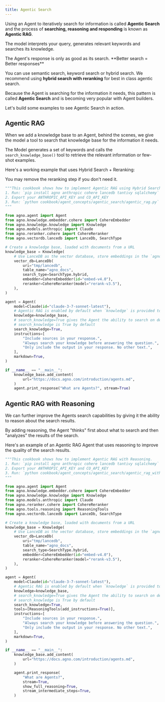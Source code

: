 ```yaml
---
title: Agentic Search
---
```


Using an Agent to iteratively search for information is called **Agentic Search** and the process of **searching, reasoning and responding** is known as **Agentic RAG**.

The model interprets your query, generates relevant keywords and searches its knowledge.

<Tip>
The Agent's response is only as good as its search. **Better search = Better responses**
</Tip>

You can use semantic search, keyword search or hybrid search. We recommend using **hybrid search with reranking** for best in class agentic search.

Because the Agent is searching for the information it needs, this pattern is called **Agentic Search** and is becoming very popular with Agent builders.

<Check>
Let's build some examples to see Agentic Search in action.
</Check>

## Agentic RAG

When we add a knowledge base to an Agent, behind the scenes, we give the model a tool to search that knowledge base for the information it needs.

The Model generates a set of keywords and calls the `search_knowledge_base()` tool to retrieve the relevant information or few-shot examples.

Here's a working example that uses Hybrid Search + Reranking:

<Tip>
You may remove the reranking step if you don't need it.
</Tip>

```python agentic_rag.py
"""This cookbook shows how to implement Agentic RAG using Hybrid Search and Reranking.
1. Run: `pip install agno anthropic cohere lancedb tantivy sqlalchemy` to install the dependencies
2. Export your ANTHROPIC_API_KEY and CO_API_KEY
3. Run: `python cookbook/agent_concepts/agentic_search/agentic_rag.py` to run the agent
"""

from agno.agent import Agent
from agno.knowledge.embedder.cohere import CohereEmbedder
from agno.knowledge.knowledge import Knowledge
from agno.models.anthropic import Claude
from agno.reranker.cohere import CohereReranker
from agno.vectordb.lancedb import LanceDb, SearchType

# Create a knowledge base, loaded with documents from a URL
knowledge_base = Knowledge(
    # Use LanceDB as the vector database, store embeddings in the `agno_docs` table
    vector_db=LanceDb(
        uri="tmp/lancedb",
        table_name="agno_docs",
        search_type=SearchType.hybrid,
        embedder=CohereEmbedder(id="embed-v4.0"),
        reranker=CohereReranker(model="rerank-v3.5"),
    ),
)

agent = Agent(
    model=Claude(id="claude-3-7-sonnet-latest"),
    # Agentic RAG is enabled by default when `knowledge` is provided to the Agent.
    knowledge=knowledge_base,
    # search_knowledge=True gives the Agent the ability to search on demand
    # search_knowledge is True by default
    search_knowledge=True,
    instructions=[
        "Include sources in your response.",
        "Always search your knowledge before answering the question.",
        "Only include the output in your response. No other text.",
    ],
    markdown=True,
)

if __name__ == "__main__":
    knowledge_base.add_content(
        url="https://docs.agno.com/introduction/agents.md",
    )
    agent.print_response("What are Agents?", stream=True)
```

## Agentic RAG with Reasoning

We can further improve the Agents search capabilities by giving it the ability to reason about the search results.

By adding reasoning, the Agent "thinks" first about what to search and then "analyzes" the results of the search.

Here's an example of an Agentic RAG Agent that uses reasoning to improve the quality of the search results.

```python agentic_rag_reasoning.py
"""This cookbook shows how to implement Agentic RAG with Reasoning.
1. Run: `pip install agno anthropic cohere lancedb tantivy sqlalchemy` to install the dependencies
2. Export your ANTHROPIC_API_KEY and CO_API_KEY
3. Run: `python cookbook/agent_concepts/agentic_search/agentic_rag_with_reasoning.py` to run the agent
"""

from agno.agent import Agent
from agno.knowledge.embedder.cohere import CohereEmbedder
from agno.knowledge.knowledge import Knowledge
from agno.models.anthropic import Claude
from agno.reranker.cohere import CohereReranker
from agno.tools.reasoning import ReasoningTools
from agno.vectordb.lancedb import LanceDb, SearchType

# Create a knowledge base, loaded with documents from a URL
knowledge_base = Knowledge(
    # Use LanceDB as the vector database, store embeddings in the `agno_docs` table
    vector_db=LanceDb(
        uri="tmp/lancedb",
        table_name="agno_docs",
        search_type=SearchType.hybrid,
        embedder=CohereEmbedder(id="embed-v4.0"),
        reranker=CohereReranker(model="rerank-v3.5"),
    ),
)

agent = Agent(
    model=Claude(id="claude-3-7-sonnet-latest"),
    # Agentic RAG is enabled by default when `knowledge` is provided to the Agent.
    knowledge=knowledge_base,
    # search_knowledge=True gives the Agent the ability to search on demand
    # search_knowledge is True by default
    search_knowledge=True,
    tools=[ReasoningTools(add_instructions=True)],
    instructions=[
        "Include sources in your response.",
        "Always search your knowledge before answering the question.",
        "Only include the output in your response. No other text.",
    ],
    markdown=True,
)

if __name__ == "__main__":
    knowledge_base.add_content(
        url="https://docs.agno.com/introduction/agents.md",
    )

    agent.print_response(
        "What are Agents?",
        stream=True,
        show_full_reasoning=True,
        stream_intermediate_steps=True,
    )
```
